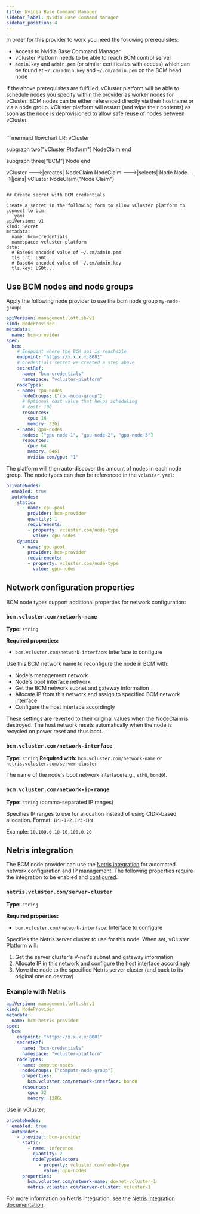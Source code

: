 ```yaml
---
title: Nvidia Base Command Manager
sidebar_label: Nvidia Base Command Manager
sidebar_position: 4
---
```


In order for this provider to work you need the following prerequisites:
* Access to Nvidia Base Command Manager
* vCluster Platform needs to be able to reach BCM control server
* `admin.key` and `admin.pem` (or similar certificates with access) which can be found at `~/.cm/admin.key` and `~/.cm/admin.pem` on the BCM head node

If the above prerequisites are fulfilled, vCluster platform will be able to schedule nodes you specify within the provider as worker nodes for vCluster. BCM nodes can be either referenced directly via their hostname or via a node group.
vCluster platform will restart (and wipe their contents) as soon as the node is deprovisioned to allow safe reuse of nodes between vCluster.

<br />
```mermaid
flowchart LR;
  vCluster

  subgraph two["vCluster Platform"]
  NodeClaim
  end

  subgraph three["BCM"]
  Node
  end

  vCluster --->|creates| NodeClaim
  NodeClaim --->|selects| Node
  Node --->|joins| vCluster
  NodeClaim("Node Claim")
```

## Create secret with BCM credentials

Create a secret in the following form to allow vCluster platform to connect to bcm:
```yaml
apiVersion: v1
kind: Secret
metadata:
  name: bcm-credentials
  namespace: vcluster-platform
data:
  # Base64 encoded value of ~/.cm/admin.pem
  tls.crt: LS0t...
  # Base64 encoded value of ~/.cm/admin.key
  tls.key: LS0t...
```

## Use BCM nodes and node groups

Apply the following node provider to use the bcm node group `my-node-group`:

```yaml
apiVersion: management.loft.sh/v1
kind: NodeProvider
metadata:
  name: bcm-provider
spec:
  bcm:
    # Endpoint where the BCM api is reachable
    endpoint: "https://x.x.x.x:8081"
    # Credentials secret we created a step above
    secretRef:
      name: "bcm-credentials"
      namespace: "vcluster-platform"
    nodeTypes:
    - name: cpu-nodes
      nodeGroups: ["cpu-node-group"]
      # Optional cost value that helps scheduling
      # cost: 100
      resources:
        cpu: 16
        memory: 32Gi
    - name: gpu-nodes
      nodes: ["gpu-node-1", "gpu-node-2", "gpu-node-3"]
      resources:
        cpu: 64
        memory: 64Gi
        nvidia.com/gpu: "1"
```

The platform will then auto-discover the amount of nodes in each node group. The node types can then be referenced in the `vcluster.yaml`:
```yaml
privateNodes:
  enabled: true
  autoNodes:
    static:
      - name: cpu-pool
        provider: bcm-provider
        quantity: 1
        requirements:
        - property: vcluster.com/node-type
          value: cpu-nodes
    dynamic:
      - name: gpu-pool
        provider: bcm-provider
        requirements:
        - property: vcluster.com/node-type
          value: gpu-nodes
```

## Network configuration properties

BCM node types support additional properties for network configuration:

### `bcm.vcluster.com/network-name`

**Type:** `string`

**Required properties:**
- `bcm.vcluster.com/network-interface`: Interface to configure

Use this BCM network name to reconfigure the node in BCM with:
- Node's management network
- Node's boot interface network
- Get the BCM network subnet and gateway information
- Allocate IP from this network and assign to specified BCM network interface
- Configure the host interface accordingly

These settings are reverted to their original values when the NodeClaim is destroyed.
The host network resets automatically when the node is recycled on power reset and thus boot.

### `bcm.vcluster.com/network-interface`

**Type:** `string`
**Required with:** `bcm.vcluster.com/network-name` or `netris.vcluster.com/server-cluster`

The name of the node's boot network interface(e.g., `eth0`, `bond0`).

### `bcm.vcluster.com/network-ip-range`

**Type:** `string` (comma-separated IP ranges)

Specifies IP ranges to use for allocation instead of using CIDR-based allocation. Format: `IP1-IP2,IP3-IP4`

Example: `10.100.0.10-10.100.0.20`

## Netris integration

The BCM node provider can use the [Netris integration](/vcluster/next/configure/vcluster-yaml/integrations/netris) for automated network configuration and IP management.
The following properties require the integration to be enabled and [configured](/vcluster/next/configure/vcluster-yaml/integrations/netris#configure-netris-integration).

### `netris.vcluster.com/server-cluster`

**Type:** `string`

**Required properties:**
- `bcm.vcluster.com/network-interface`: Interface to configure

Specifies the Netris server cluster to use for this node. When set, vCluster Platform will:
1. Get the server cluster's V-net's subnet and gateway information
2. Allocate IP in this network and configure the host interface accordingly
3. Move the node to the specified Netris server cluster (and back to its original one on destroy)

### Example with Netris

```yaml
apiVersion: management.loft.sh/v1
kind: NodeProvider
metadata:
  name: bcm-netris-provider
spec:
  bcm:
    endpoint: "https://x.x.x.x:8081"
    secretRef:
      name: "bcm-credentials"
      namespace: "vcluster-platform"
    nodeTypes:
    - name: compute-nodes
      nodeGroups: ["compute-node-group"]
      properties:
        bcm.vcluster.com/network-interface: bond0
      resources:
        cpu: 32
        memory: 128Gi
```

Use in vCluster:

```yaml
privateNodes:
  enabled: true
  autoNodes:
    - provider: bcm-provider
      static:
        - name: inference
          quantity: 2
          nodeTypeSelector:
            - property: vcluster.com/node-type
              value: gpu-nodes
      properties:
        bcm.vcluster.com/network-name: dgxnet-vcluster-1
        netris.vcluster.com/server-cluster: vcluster-1
```

For more information on Netris integration, see the [Netris integration documentation](/vcluster/next/configure/vcluster-yaml/integrations/netris).
